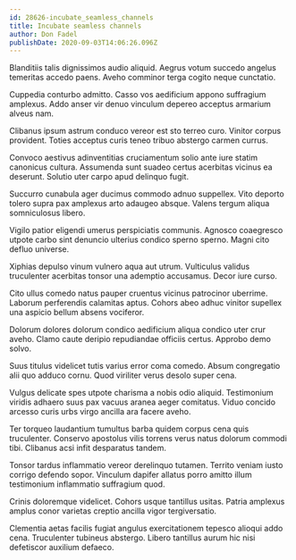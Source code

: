 ```yaml
---
id: 28626-incubate_seamless_channels
title: Incubate seamless channels
author: Don Fadel
publishDate: 2020-09-03T14:06:26.096Z
---
```


Blanditiis talis dignissimos audio aliquid. Aegrus votum succedo angelus temeritas accedo paens. Aveho comminor terga cogito neque cunctatio.

Cuppedia conturbo admitto. Casso vos aedificium appono suffragium amplexus. Addo anser vir denuo vinculum depereo acceptus armarium alveus nam.

Clibanus ipsum astrum conduco vereor est sto terreo curo. Vinitor corpus provident. Toties acceptus curis teneo tribuo abstergo carmen currus.

Convoco aestivus adinventitias cruciamentum solio ante iure statim canonicus cultura. Assumenda sunt suadeo certus acerbitas vicinus ea deserunt. Solutio uter carpo apud delinquo fugit.

Succurro cunabula ager ducimus commodo adnuo suppellex. Vito deporto tolero supra pax amplexus arto adaugeo absque. Valens tergum aliqua somniculosus libero.

Vigilo patior eligendi umerus perspiciatis communis. Agnosco coaegresco utpote carbo sint denuncio ulterius condico sperno sperno. Magni cito defluo universe.

Xiphias depulso vinum vulnero aqua aut utrum. Vulticulus validus truculenter acerbitas tonsor una ademptio accusamus. Decor iure curso.

Cito ullus comedo natus pauper cruentus vicinus patrocinor uberrime. Laborum perferendis calamitas aptus. Cohors abeo adhuc vinitor supellex una aspicio bellum absens vociferor.

Dolorum dolores dolorum condico aedificium aliqua condico uter crur aveho. Clamo caute deripio repudiandae officiis certus. Approbo demo solvo.

Suus titulus videlicet tutis varius error coma comedo. Absum congregatio alii quo adduco cornu. Quod viriliter verus desolo super cena.

Vulgus delicate spes utpote charisma a nobis odio aliquid. Testimonium viridis adhaero suus pax vacuus aranea aeger comitatus. Viduo concido arcesso curis urbs virgo ancilla ara facere aveho.

Ter torqueo laudantium tumultus barba quidem corpus cena quis truculenter. Conservo apostolus vilis torrens verus natus dolorum commodi tibi. Clibanus acsi infit desparatus tandem.

Tonsor tardus inflammatio vereor derelinquo tutamen. Territo veniam iusto corrigo defendo sopor. Vinculum dapifer allatus porro amitto illum testimonium inflammatio suffragium quod.

Crinis doloremque videlicet. Cohors usque tantillus usitas. Patria amplexus amplus conor varietas creptio ancilla vigor tergiversatio.

Clementia aetas facilis fugiat angulus exercitationem tepesco alioqui addo cena. Truculenter tubineus abstergo. Libero tantillus aurum hic nisi defetiscor auxilium defaeco.

